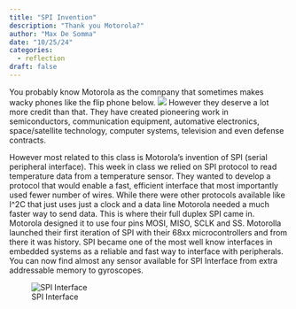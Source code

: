 ```yaml
---
title: "SPI Invention"
description: "Thank you Motorola?"
author: "Max De Somma"
date: "10/25/24"
categories:
  - reflection
draft: false
---
```


You probably know Motorola as the comnpany that sometimes makes wacky phones like the flip phone below.
![](images/motorola.png)
However they deserve a lot more credit than that. They have created pioneering work in semiconductors, communication equipment, automative electronics, space/satellite technology, computer systems, television and even defense contracts. 

However most related to this class is Motorola's invention of SPI (serial peripheral interface). This week in class we relied on SPI protocol to read temperature data from a temperature sensor. They wanted to develop a protocol that would enable a fast, efficient interface that most importantly used fewer number of wires. While there were other protocols available like I^2C that just uses just a clock and a data line Motorola needed a much faster way to send data. This is where their full duplex SPI came in. Motorola designed it to use four pins MOSI, MISO, SCLK and SS. Motorolla launched their first iteration of SPI with their 68xx microcontrollers and from there it was history. SPI became one of the most well know interfaces in embedded systems as a reliable and fast way to interface with peripherals. You can now find almost any sensor available for SPI Interface from extra addressable memory to gyroscopes.

![SPI Interface](images/spi.png)